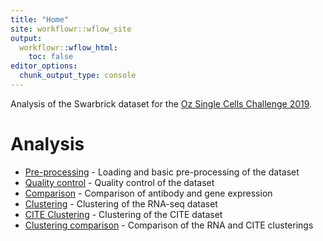 ```yaml
---
title: "Home"
site: workflowr::wflow_site
output:
  workflowr::wflow_html:
    toc: false
editor_options:
  chunk_output_type: console
---
```


Analysis of the Swarbrick dataset for the
[Oz Single Cells Challenge 2019][challenge].

Analysis
========

* [Pre-processing](01-pre-processing.html) - Loading and basic pre-processing
  of the dataset
* [Quality control](02-quality-control.html) - Quality control of the dataset
* [Comparison](03-comparison.html) - Comparison of antibody and gene expression
* [Clustering](04-clustering.html) - Clustering of the RNA-seq dataset
* [CITE Clustering](05-cite-clustering.html) - Clustering of the CITE dataset
* [Clustering comparison](06-cluster-comparison.html) - Comparison of the RNA
  and CITE clusterings

[challenge]: https://sydneybiox.github.io/SingleCellsChallenge2019/
